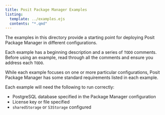 ```yaml
---
title: Posit Package Manager Examples
listing:
  template: ../examples.ejs
  contents: "*.qmd"
---
```


The examples in this directory provide a starting point for deploying Posit Package Manager in different configurations. 

Each example has a beginning description and a series of `TODO` comments.
Before using an example, read through all the comments and ensure you address each `TODO`.

While each example focuses on one or more particular configurations, Posit Package Manager has some standard requirements listed in each example. 

Each example will need the following to run correctly:

- PostgreSQL database specified in the Package Manager configuration
- License key or file specified
- `sharedStorage` or `S3Storage` configured
